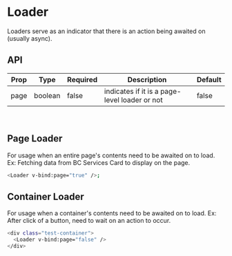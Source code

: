 
<Meta title="Loader" component={Loader} />

# Loader

Loaders serve as an indicator that there is an action being awaited on (usually async).

## API

| Prop | Type    | Required | Description                                   | Default |
| ---- | ------- | -------- | --------------------------------------------- | ------- |
| page | boolean | false    | indicates if it is a page-level loader or not | false   |

<br />

## Page Loader

For usage when an entire page's contents need to be awaited on to load.
Ex: Fetching data from BC Services Card to display on the page.

<Story name="Page Loader" id="loader--page-level"></Story>

```bash
<Loader v-bind:page="true" />;
```

## Container Loader

For usage when a container's contents need to be awaited on to load.
Ex: After click of a button, need to wait on an action to occur.

<Story name="Container Loader" id="loader--container"></Story>

```bash
<div class="test-container">
  <Loader v-bind:page="false" />
</div>
```
